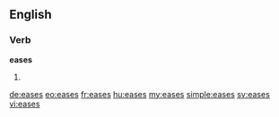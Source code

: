 ==English==

===Verb===
'''eases'''

# {{en-third-person singular of|ease}}

[[de:eases]]
[[eo:eases]]
[[fr:eases]]
[[hu:eases]]
[[my:eases]]
[[simple:eases]]
[[sv:eases]]
[[vi:eases]]